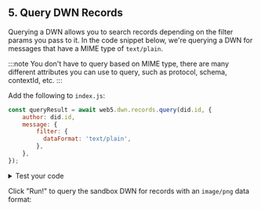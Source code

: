 ## 5. Query DWN Records

Querying a DWN allows you to search records depending on the filter params you pass to it. In the code snippet below, we're querying a DWN for messages that have a MIME type of `text/plain`. 

:::note
You don't have to query based on MIME type, there are many different attributes you can use to query, such as protocol, schema, contextId, etc.
:::

Add the following to `index.js`:
```js
const queryResult = await web5.dwn.records.query(did.id, {
    author: did.id,
    message: {
        filter: {
          dataFormat: 'text/plain',
        },
    },
});
```

<details>
<summary>Test your code</summary>
<p>
To see the DWN records that have the <code>text/plain</code> data format, add the following line to <code>index.js</code>:

```js
console.log('query result', queryResult);
```

  Then from the terminal, run:
  ```bash
  node src/index.js
  ```

Your output will resemble:

```js
query result {
  status: { code: 200, detail: 'OK' },
  entries: [ _Record {} ],
  data: undefined,
  message: {
    recordId: null,
    descriptor: {
      interface: 'Records',
      method: 'Query',
      dateCreated: '2023-04-25T18:52:46.648765Z',
      filter: [Object]
    }
  }
}
```

</p>
</details>

Click "Run!" to query the sandbox DWN for records with an `image/png` data format:
